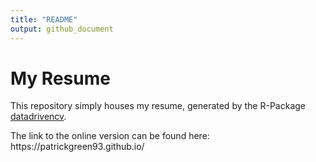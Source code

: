 ```yaml
---
title: "README"
output: github_document
---
```


# My Resume

This repository simply houses my resume, generated by the R-Package [datadrivencv]("https://github.com/nstrayer/datadrivencv"). 

The link to the online version can be found here: https://patrickgreen93.github.io/
